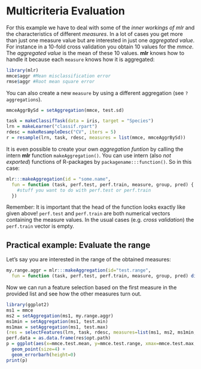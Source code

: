 Multicriteria Evaluation
========================

For this example we have to deal with some of the *inner workings of mlr* and the characteristics of different *measures*.
In a lot of cases you get more than just one measure value but are interested in just one *aggregated value*.
For instance in a 10-fold cross validation you obtain 10 values for the *mmce*.
The *aggregated value* is the mean of these 10 values.
**mlr** knows how to handle it because each `measure` knows how it is aggregated:
```r
library(mlr)
mmce$aggr #Mean misclassification error
rmse$aggr #Root mean square error
```
You can also create a new `measure` by using a different aggregation (see `?aggregations`).
```r
mmceAggrBySd = setAggregation(mmce, test.sd)

task = makeClassifTask(data = iris, target = "Species")
lrn = makeLearner("classif.rpart")
rdesc = makeResampleDesc("CV", iters = 5)
r = resample(lrn, task, rdesc, measures = list(mmce, mmceAggrBySd))
```

It is even possible to create your own *aggregation funtion* by calling the intern **mlr** function `makeAggregation()`.
You can use intern (also *not exported*) functions of R-packages by `packagename:::function()`.
So in this case:
```r
mlr:::makeAggregation(id = "some.name", 
  fun = function (task, perf.test, perf.train, measure, group, pred) {
    #stuff you want to do with perf.test or perf.train
  })
```
Remember: It is important that the head of the function looks exactly like given above!
`perf.test` and `perf.train` are both numerical vectors containing the measure values.
In the usual cases (e.g. *cross validation*) the `perf.train` vector is empty.

Practical example: Evaluate the range
-------------------------------------

Let's say you are interested in the range of the obtained measures:
```r
my.range.aggr = mlr:::makeAggregation(id="test.range", 
  fun = function (task, perf.test, perf.train, measure, group, pred) diff(range(perf.test)))
```

Now we can run a feature selection based on the first measure in the provided list and see how the other measures turn out.
```r
library(ggplot2)
ms1 = mmce
ms2 = setAggregation(ms1, my.range.aggr)
ms1min = setAggregation(ms1, test.min)
ms1max = setAggregation(ms1, test.max)
(res = selectFeatures(lrn, task, rdesc, measures=list(ms1, ms2, ms1min, ms1max),  control=makeFeatSelControlExhaustive(), show.info=FALSE))
perf.data = as.data.frame(res$opt.path)
p = ggplot(aes(x=mmce.test.mean, y=mmce.test.range, xmax=mmce.test.max, xmin=mmce.test.min, color=as.factor(Sepal.Width), pch=as.factor(Petal.Width)), data=perf.data) + 
  geom_point(size=4) +
  geom_errorbarh(height=0)
print(p)
```